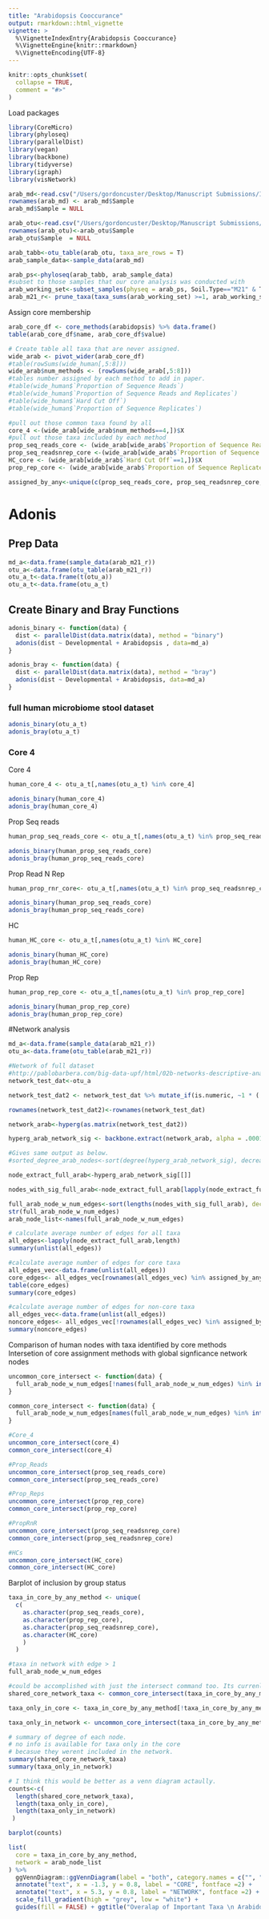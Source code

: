 ```yaml
---
title: "Arabidopsis Cooccurance"
output: rmarkdown::html_vignette
vignette: >
  %\VignetteIndexEntry{Arabidopsis Cooccurance}
  %\VignetteEngine{knitr::rmarkdown}
  %\VignetteEncoding{UTF-8}
---
```


```r
knitr::opts_chunk$set(
  collapse = TRUE,
  comment = "#>"
)
```

Load packages
```r
library(CoreMicro)
library(phyloseq)
library(parallelDist)
library(vegan)
library(backbone)
library(tidyverse)
library(igraph)
library(visNetwork)
```

```r
arab_md<-read.csv("/Users/gordoncuster/Desktop/Manuscript Submissions/In Review/Core_community/November2020/Data_for_additional_analyses/Lundberg454_MetadataF.csv")
rownames(arab_md) <- arab_md$Sample
arab_md$Sample = NULL

arab_otu<-read.csv("/Users/gordoncuster/Desktop/Manuscript Submissions/In Review/Core_community/November2020/Data_for_additional_analyses/lundfull.csv")
rownames(arab_otu)<-arab_otu$Sample  
arab_otu$Sample  = NULL

arab_tabb<-otu_table(arab_otu, taxa_are_rows = T)
arab_sample_data<-sample_data(arab_md)

arab_ps<-phyloseq(arab_tabb, arab_sample_data)
#subset to those samples that our core analysis was conducted with
arab_working_set<-subset_samples(physeq = arab_ps, Soil.Type=="M21" & Treatment == "R")
arab_m21_r<- prune_taxa(taxa_sums(arab_working_set) >=1, arab_working_set)
```

Assign core membership

```r
arab_core_df <- core_methods(arabidopsis) %>% data.frame()
table(arab_core_df$name, arab_core_df$value)

# Create table all taxa that are never assigned.
wide_arab <- pivot_wider(arab_core_df)
#table(rowSums(wide_human[,5:8]))
wide_arab$num_methods <- (rowSums(wide_arab[,5:8]))
#tables number assigned by each method to add in paper. 
#table(wide_human$`Proportion of Sequence Reads`)
#table(wide_human$`Proportion of Sequence Reads and Replicates`)
#table(wide_human$`Hard Cut Off`)
#table(wide_human$`Proportion of Sequence Replicates`)

#pull out those common taxa found by all
core_4 <-(wide_arab[wide_arab$num_methods==4,])$X
#pull out those taxa included by each method
prop_seq_reads_core <- (wide_arab[wide_arab$`Proportion of Sequence Reads`==1,])$X
prop_seq_readsnrep_core <-(wide_arab[wide_arab$`Proportion of Sequence Reads and Replicates`==1,])$X
HC_core <- (wide_arab[wide_arab$`Hard Cut Off`==1,])$X
prop_rep_core <- (wide_arab[wide_arab$`Proportion of Sequence Replicates`==1,])$X

assigned_by_any<-unique(c(prop_seq_reads_core, prop_seq_readsnrep_core, HC_core, prop_rep_core))
```

# Adonis

## Prep Data

```r
md_a<-data.frame(sample_data(arab_m21_r))
otu_a<-data.frame(otu_table(arab_m21_r))
otu_a_t<-data.frame(t(otu_a))
otu_a_t<-data.frame(otu_a_t)
```

## Create Binary and Bray Functions 

```r
adonis_binary <- function(data) {
  dist <- parallelDist(data.matrix(data), method = "binary")
  adonis(dist ~ Developmental + Arabidopsis , data=md_a)
}

adonis_bray <- function(data) {
  dist <- parallelDist(data.matrix(data), method = "bray")
  adonis(dist ~ Developmental + Arabidopsis, data=md_a)
}
```

### full human microbiome stool dataset

```r
adonis_binary(otu_a_t)
adonis_bray(otu_a_t)
```

### Core 4

Core 4
```r
human_core_4 <- otu_a_t[,names(otu_a_t) %in% core_4]

adonis_binary(human_core_4)
adonis_bray(human_core_4)
```

Prop Seq reads
```r
human_prop_seq_reads_core <- otu_a_t[,names(otu_a_t) %in% prop_seq_reads_core]

adonis_binary(human_prop_seq_reads_core)
adonis_bray(human_prop_seq_reads_core)
```

Prop Read N Rep
```r
human_prop_rnr_core<- otu_a_t[,names(otu_a_t) %in% prop_seq_readsnrep_core]

adonis_binary(human_prop_seq_reads_core)
adonis_bray(human_prop_seq_reads_core)
```

HC
```r
human_HC_core <- otu_a_t[,names(otu_a_t) %in% HC_core]

adonis_binary(human_HC_core)
adonis_bray(human_HC_core)
```

Prop Rep
```r
human_prop_rep_core <- otu_a_t[,names(otu_a_t) %in% prop_rep_core]

adonis_binary(human_prop_rep_core)
adonis_bray(human_prop_rep_core)
```

#Network analysis 
```r
md_a<-data.frame(sample_data(arab_m21_r))
otu_a<-data.frame(otu_table(arab_m21_r))

#Network of full dataset
#http://pablobarbera.com/big-data-upf/html/02b-networks-descriptive-analysis.html
network_test_dat<-otu_a

network_test_dat2 <- network_test_dat %>% mutate_if(is.numeric, ~1 * (. > 0))

rownames(network_test_dat2)<-rownames(network_test_dat)

network_arab<-hyperg(as.matrix(network_test_dat2))

hyperg_arab_network_sig <- backbone.extract(network_arab, alpha = .0001, class = "igraph", fwer = "bonferroni", narrative = TRUE)

#Gives same output as below.
#sorted_degree_arab_nodes<-sort(degree(hyperg_arab_network_sig), decreasing = T)

node_extract_full_arab<-hyperg_arab_network_sig[[]]

nodes_with_sig_full_arab<-node_extract_full_arab[lapply(node_extract_full_arab,length)>0]

full_arab_node_w_num_edges<-sort(lengths(nodes_with_sig_full_arab), decreasing = T) 
str(full_arab_node_w_num_edges)
arab_node_list<-names(full_arab_node_w_num_edges)

```
```r

# calculate average number of edges for all taxa
all_edges<-lapply(node_extract_full_arab,length)
summary(unlist(all_edges))

#calculate average number of edges for core taxa
all_edges_vec<-data.frame(unlist(all_edges))
core_edges<- all_edges_vec[rownames(all_edges_vec) %in% assigned_by_any,]
table(core_edges)
summary(core_edges)

#calculate average number of edges for non-core taxa
all_edges_vec<-data.frame(unlist(all_edges))
noncore_edges<- all_edges_vec[!rownames(all_edges_vec) %in% assigned_by_any,]
summary(noncore_edges)
```



Comparison of human nodes with taxa identified by core methods
Intersetion of core assignment methods with global signficance network nodes

```r
uncommon_core_intersect <- function(data) {
  full_arab_node_w_num_edges[!names(full_arab_node_w_num_edges) %in% intersect(data, arab_node_list)]
}

common_core_intersect <- function(data) {
  full_arab_node_w_num_edges[names(full_arab_node_w_num_edges) %in% intersect(data, arab_node_list)]
}
```

```r
#Core_4
uncommon_core_intersect(core_4)
common_core_intersect(core_4)

#Prop_Reads
uncommon_core_intersect(prop_seq_reads_core)
common_core_intersect(prop_seq_reads_core)

#Prop_Reps
uncommon_core_intersect(prop_rep_core)
common_core_intersect(prop_rep_core)

#PropRnR
uncommon_core_intersect(prop_seq_readsnrep_core)
common_core_intersect(prop_seq_readsnrep_core)

#HCs
uncommon_core_intersect(HC_core)
common_core_intersect(HC_core)
```

Barplot of inclusion by group status
```r
taxa_in_core_by_any_method <- unique(
  c(
    as.character(prop_seq_reads_core), 
    as.character(prop_rep_core), 
    as.character(prop_seq_readsnrep_core), 
    as.character(HC_core)
    )
  )

#taxa in network with edge > 1
full_arab_node_w_num_edges

#could be accomplished with just the intersect command too. Its currenlty the long way.
shared_core_network_taxa <- common_core_intersect(taxa_in_core_by_any_method)

taxa_only_in_core <- taxa_in_core_by_any_method[!taxa_in_core_by_any_method %in% names(shared_core_network_taxa)]

taxa_only_in_network <- uncommon_core_intersect(taxa_in_core_by_any_method)

# summary of degree of each node. 
# no info is available for taxa only in the core 
# becasue they werent included in the network. 
summary(shared_core_network_taxa)
summary(taxa_only_in_network)

# I think this would be better as a venn diagram actaully. 
counts<-c(
  length(shared_core_network_taxa), 
  length(taxa_only_in_core), 
  length(taxa_only_in_network)
 )

barplot(counts)
```

```r
list(
  core = taxa_in_core_by_any_method,
  network = arab_node_list
) %>%
  ggVennDiagram::ggVennDiagram(label = "both", category.names = c("", ""), size = 2, color = "black") +
  annotate("text", x = -1.3, y = 0.8, label = "CORE", fontface =2) +
  annotate("text", x = 5.3, y = 0.8, label = "NETWORK", fontface =2) +
  scale_fill_gradient(high = "grey", low = "white") +
  guides(fill = FALSE) + ggtitle("Overalap of Important Taxa \n Arabidopsis") + theme(plot.title = element_text(hjust = 0.5))
```


